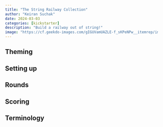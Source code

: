 ```yaml
---
title: "The String Railway Collection"
author: "Keiran Suchak"
date: 2024-03-03
categories: [kickstarter]
description: "Build a railway out of string!"
image: "https://cf.geekdo-images.com/gIGUVamUAZLE-f_sKPeNPw__itemrep/img/EHOZ2kiNHWRM-YlKErPyN1ZY68c=/fit-in/246x300/filters:strip_icc()/pic7565075.png"
---
```


## Theming

## Setting up

## Rounds

## Scoring

## Terminology


